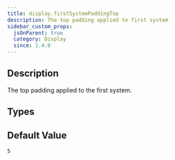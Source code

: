 ```yaml
---
title: display.firstSystemPaddingTop
description: The top padding applied to first system
sidebar_custom_props:
  jsOnParent: true
  category: Display
  since: 1.4.0
---
```


<SinceBadge since="1.4.0" />


## Description

The top padding applied to the first system.

<PropertyDescription showJson={true} />

## Types

<TypeTable>
    <TypeRow name="double" type="all">
    </TypeRow>
</TypeTable>

## Default Value

`5`